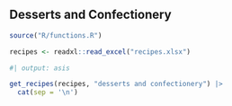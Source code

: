 ## Desserts and Confectionery


```r
source("R/functions.R")
```

```r
recipes <- readxl::read_excel("recipes.xlsx")
```

```r
#| output: asis

get_recipes(recipes, "desserts and confectionery") |>
  cat(sep = '\n')
```




